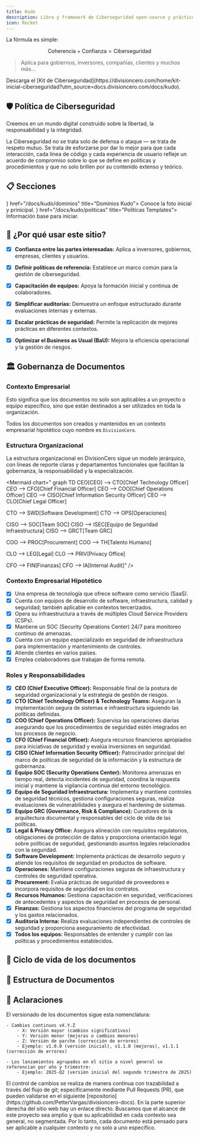 ```yaml
---
title: Kudo
description: Libro y framework de Ciberseguridad open-source y práctico
icon: Rocket
---
```



La fórmula es simple:

```math
\text{Coherencia} + \text{Confianza} = \text{Ciberseguridad}
```

> Aplica para gobiernos, inversores, compañías, clientes y muchos más...

<Callout title="Quieres aprender más?">
  Descarga el [Kit de Ciberseguridad](https://divisioncero.com/home/kit-inicial-ciberseguridad?utm_source=docs.divisioncero.com/docs/kudo).
</Callout>


## 🛡️ Política de Ciberseguridad

<Callout type="success">
Creemos en un mundo digital construido sobre la libertad, la responsabilidad y la integridad.

La Ciberseguridad no se trata solo de defensa o ataque — se trata de respeto mutuo. Se trata de esforzarse por dar lo mejor para que cada interacción, cada línea de código y cada experiencia de usuario refleje un acuerdo de compromiso sobre lo que se define en políticas y procedimientos y que no solo brillen por su contenido extenso y teórico.
</Callout>

## 📋 Secciones

<Cards>
  <Card icon={<Shield />} href="/docs/kudo/dominios" title="Dominios Kudo">
    Conoce la foto inicial y prinicipal.
  </Card>
  <Card icon={<FileText />} href="/docs/kudo/politicas" title="Políticas Templates">
    Información base para iniciar.
  </Card>
</Cards>


## 🎯 ¿Por qué usar este sitio?

- [X] **Confianza entre las partes interesadas:** Aplica a inversores, gobiernos, empresas, clientes y usuarios.
- [X] **Definir políticas de referencia:** Establece un marco común para la gestión de ciberseguridad.
- [X] **Capacitación de equipos:** Apoya la formación inicial y continua de colaboradores.  
- [X] **Simplificar auditorías:** Demuestra un enfoque estructurado durante evaluaciones internas y externas.  
- [X] **Escalar prácticas de seguridad:** Permite la replicación de mejores prácticas en diferentes contextos.  
- [X] **Optimizar el Business as Usual (BaU):** Mejora la eficiencia operacional y la gestión de riesgos.


## 🏛️ Gobernanza de Documentos

### Contexto Empresarial

Esto significa que los documentos no solo son aplicables a un proyecto o equipo específico, sino que están destinados a ser utilizados en toda la organización.

Todos los documentos son creados y mantenidos en un contexto empresarial hipotético cuyo nombre es `DivisionCero`.

### Estructura Organizacional

La estructura organizacional en DivisionCero sigue un modelo jerárquico, con líneas de reporte claras y departamentos funcionales que facilitan la gobernanza, la responsabilidad y la especialización.

<Mermaid
  chart="
graph TD
CEO[CEO] --> CTO[Chief Technology Officer]
CEO --> CFO[Chief Financial Officer]
CEO --> COO[Chief Operations Officer]
CEO --> CISO[Chief Information Security Officer]
CEO --> CLO[Chief Legal Officer]

CTO --> SWD[Software Development]
CTO --> OPS[Operaciones]

CISO --> SOC[Team SOC]
CISO --> ISEC[Equipo de Seguridad Infraestructura]
CISO --> GRCT[Team GRC]

COO --> PROC[Procurement]
COO --> TH[Talento Humano]

CLO --> LEG[Legal]
CLO --> PRIV[Privacy Office]

CFO --> FIN[Finanzas]
CFO --> IA[Internal Audit]"
/>

### Contexto Empresarial Hipotético

- [X] Una empresa de tecnología que ofrece software como servicio (SaaS).
- [X] Cuenta con equipos de desarrollo de software, infraestructura, calidad y seguridad; también aplicable en contextos tercerizados.
- [X] Opera su infraestructura a través de múltiples Cloud Service Providers (CSPs).
- [X] Mantiene un SOC (Security Operations Center) 24/7 para monitoreo continuo de amenazas.
- [X] Cuenta con un equipo especializado en seguridad de infraestructura para implementación y mantenimiento de controles.
- [X] Atiende clientes en varios países.
- [X] Emplea colaboradores que trabajan de forma remota.

### Roles y Responsabilidades

- [X] **CEO (Chief Executive Officer):** Responsable final de la postura de seguridad organizacional y la estrategia de gestión de riesgos.
- [X] **CTO (Chief Technology Officer) & Technology Teams:** Aseguran la implementación segura de sistemas e infraestructura siguiendo las políticas definidas.
- [X] **COO (Chief Operations Officer):** Supervisa las operaciones diarias asegurando que los procedimientos de seguridad estén integrados en los procesos de negocio.
- [X] **CFO (Chief Financial Officer):** Asegura recursos financieros apropiados para iniciativas de seguridad y evalúa inversiones en seguridad.
- [X] **CISO (Chief Information Security Officer):** Patrocinador principal del marco de políticas de seguridad de la información y la estructura de gobernanza.
- [X] **Equipo SOC (Security Operations Center):** Monitorea amenazas en tiempo real, detecta incidentes de seguridad, coordina la respuesta inicial y mantiene la vigilancia continua del entorno tecnológico.
- [X] **Equipo de Seguridad Infraestructura:** Implementa y mantiene controles de seguridad técnicos, gestiona configuraciones seguras, realiza evaluaciones de vulnerabilidades y asegura el hardening de sistemas.
- [X] **Equipo GRC (Governance, Risk & Compliance):** Curadores de la arquitectura documental y responsables del ciclo de vida de las políticas.
- [X] **Legal & Privacy Office:** Asegura alineación con requisitos regulatorios, obligaciones de protección de datos y proporciona orientación legal sobre políticas de seguridad, gestionando asuntos legales relacionados con la seguridad.
- [X] **Software Development:** Implementa prácticas de desarrollo seguro y atiende los requisitos de seguridad en productos de software.
- [X] **Operaciones:** Mantiene configuraciones seguras de infraestructura y controles de seguridad operativa.
- [X] **Procurement:** Evalúa prácticas de seguridad de proveedores e incorpora requisitos de seguridad en los contratos.
- [X] **Recursos Humanos:** Gestiona capacitación en seguridad, verificaciones de antecedentes y aspectos de seguridad en procesos de personal.
- [X] **Finanzas:** Gestiona los aspectos financieros del programa de seguridad y los gastos relacionados.
- [X] **Auditoría Interna:** Realiza evaluaciones independientes de controles de seguridad y proporciona aseguramiento de efectividad.
- [X] **Todos los equipos:** Responsables de entender y cumplir con las políticas y procedimientos establecidos.

## 🔄 Ciclo de vida de los documentos

<Mermaid
  chart="
graph LR
A[📌 Necesidad] --> B[✍️ Creación]
B --> C[🔍 Revisión]
C --> D[🌀 Versionado]
D --> E[📢 Publicación]
E --> F[🔄 Actualización]
F --> A"
/>

## 📂 Estructura de Documentos

<Files>
  <Folder name="Framework de Ciberseguridad Kudo" defaultOpen>
    <Folder name="Dominios" defaultOpen>
      <File name="Línea Base | Herramientas | Cursos" />
      <Folder name="Controles Kudo"></Folder>
    </Folder>
    <Folder name="Políticas templates"></Folder>
  </Folder>
</Files>

## 💾 Aclaraciones


<Accordions type="single">
  <Accordion title="Versionado">
    El versionado de los documentos sigue esta nomenclatura:

    - Cambios continuos vX.Y.Z
        - X: Versión mayor (cambios significativos)
        - Y: Versión menor (mejoras o cambios menores)
        - Z: Versión de parche (corrección de errores)
        - Ejemplo: v1.0.0 (versión inicial), v1.1.0 (mejoras), v1.1.1 (corrección de errores)

    - Los lanzamientos agrupados en el sitio a nivel general se referencian por año y trimestre:
        - Ejemplo: 2025-Q2 (versión inicial del segundo trimestre de 2025)
  </Accordion>
  <Accordion title="Control de Cambios">
    El control de cambios se realiza de manera continua con trazabilidad a través del flujo de git; específicamente mediante Pull Requests (PR), que pueden validarse en el siguiente [repositorio](https://github.com/PetterVargas/divisioncero-docs). En la parte superior derecha del sitio web hay un enlace directo.
  </Accordion>
  <Accordion title="Alcance">
    Buscamos que el alcance de este proyecto sea amplio y que su aplicabilidad en cada contexto sea general, no segmentada. Por lo tanto, cada documento está pensado para ser aplicable a cualquier contexto y no solo a uno específico.
  </Accordion>
</Accordions>
